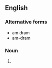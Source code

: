==English==
{{wikipedia}}

===Alternative forms===
* am dram
* am-dram

===Noun===
{{en-noun}}

# {{abbreviation of|[[amateur]] [[drama]]}}